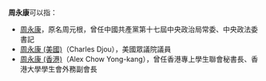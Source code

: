 '''周永康'''可以指：
* [[周永康|周永康]]，原名周元根，曾任中國共產黨第十七屆中央政治局常委、中央政法委書記
* [[周永康_(美國)|周永康 (美國)]]（Charles Djou），美國眾議院議員
* [[周永康_(香港)|周永康 (香港)]]（Alex Chow Yong-kang），曾任香港專上學生聯會秘書長、香港大學學生會外務副會長
{{Disambiguation|Y|cat=三字周姓人名消歧義}}
